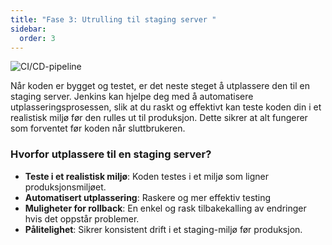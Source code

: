 ```yaml
---
title: "Fase 3: Utrulling til staging server "
sidebar:
  order: 3
---
```


![CI/CD-pipeline](../../../../assets/images/StagingServer.png)

Når koden er bygget og testet, er det neste steget å utplassere den til en staging server. Jenkins kan hjelpe deg med å automatisere utplasseringsprosessen, slik at du raskt og effektivt kan teste koden din i et realistisk miljø før den rulles ut til produksjon. Dette sikrer at alt fungerer som forventet før koden når sluttbrukeren.

### Hvorfor utplassere til en staging server?

- **Teste i et realistisk miljø**: Koden testes i et miljø som ligner produksjonsmiljøet.
- **Automatisert utplassering**: Raskere og mer effektiv testing
- **Muligheter for rollback**: En enkel og rask tilbakekalling av endringer hvis det oppstår problemer.
- **Pålitelighet**: Sikrer konsistent drift i et staging-miljø før produksjon.


<SelectCorrect
  question="Hva er formålet med å utplassere koden på en staging server?"
  correct="For å teste koden i et realistisk miljø før den rulles ut til produksjon."
  wrong1="For å rulle ut koden til produksjon."
  wrong2="For å lagre koden på en midlertidig server."
/>


<LikeThisPage />
